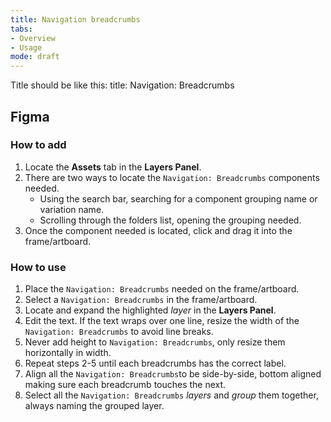 ```yaml
---
title: Navigation breadcrumbs
tabs: 
- Overview
- Usage
mode: draft
---
```


Title should be like this: 
title: Navigation: Breadcrumbs



## Figma

### How to add

1. Locate the **Assets** tab in the **Layers Panel**.
2. There are two ways to locate the `Navigation: Breadcrumbs` components needed. 
	* Using the search bar, searching for a component grouping name or variation name.
	* Scrolling through the folders list, opening the grouping needed.
3. Once the component needed is located, click and drag it into the frame/artboard. 


### How to use

1. Place the `Navigation: Breadcrumbs` needed on the frame/artboard. 
2. Select a `Navigation: Breadcrumbs` in the frame/artboard. 
3. Locate and expand the highlighted *layer* in the **Layers Panel**.
4. Edit the text. If the text wraps over one line, resize the width of the `Navigation: Breadcrumbs` to avoid line breaks.
5. Never add height to `Navigation: Breadcrumbs`, only resize them horizontally in width. 
6. Repeat steps 2-5 until each breadcrumbs has the correct label. 
7. Align all the `Navigation: Breadcrumbs`to be side-by-side, bottom aligned making sure each breadcrumb touches the next. 
8. Select all the `Navigation: Breadcrumbs` *layers* and *group* them together, always naming the grouped layer.  
